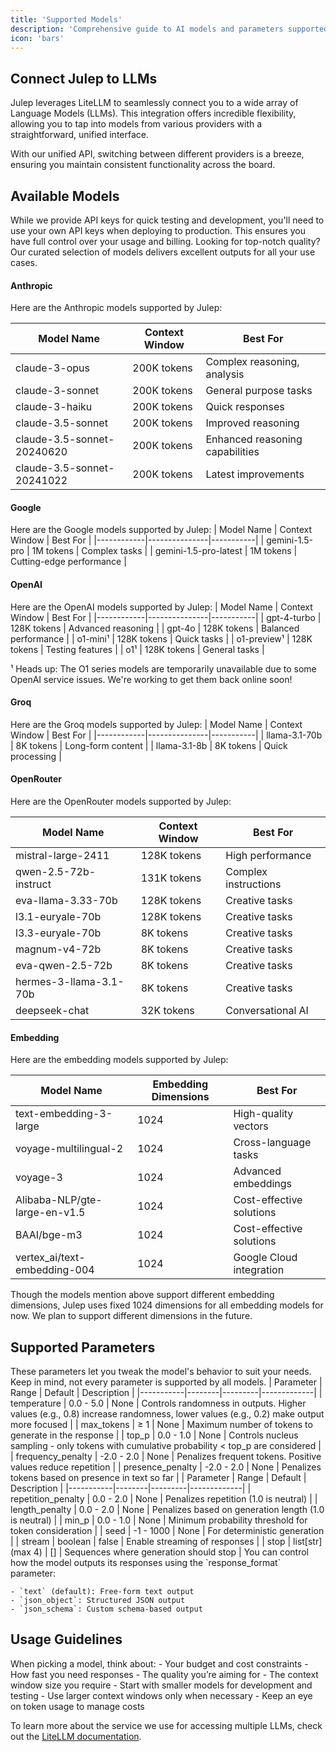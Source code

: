 ```yaml
---
title: 'Supported Models'
description: 'Comprehensive guide to AI models and parameters supported by Julep'
icon: 'bars'
---
```


## Connect Julep to LLMs

Julep leverages LiteLLM to seamlessly connect you to a wide array of Language Models (LLMs). This integration offers incredible flexibility, allowing you to tap into models from various providers with a straightforward, unified interface.

<Info>
With our unified API, switching between different providers is a breeze, ensuring you maintain consistent functionality across the board.
</Info>

## Available Models

<Info>
While we provide API keys for quick testing and development, you'll need to use your own API keys when deploying to production. This ensures you have full control over your usage and billing.
</Info>

<Tip>
Looking for top-notch quality? Our curated selection of models delivers excellent outputs for all your use cases.
</Tip>

#### Anthropic

Here are the Anthropic models supported by Julep:

| Model Name | Context Window | Best For |
|------------|---------------|-----------|
| claude-3-opus | 200K tokens | Complex reasoning, analysis |
| claude-3-sonnet | 200K tokens | General purpose tasks |
| claude-3-haiku | 200K tokens | Quick responses |
| claude-3.5-sonnet | 200K tokens | Improved reasoning |
| claude-3.5-sonnet-20240620 | 200K tokens | Enhanced reasoning capabilities |
| claude-3.5-sonnet-20241022 | 200K tokens | Latest improvements |

#### Google

Here are the Google models supported by Julep:
| Model Name | Context Window | Best For |
|------------|---------------|-----------|
| gemini-1.5-pro | 1M tokens | Complex tasks |
| gemini-1.5-pro-latest | 1M tokens | Cutting-edge performance |

#### OpenAI

Here are the OpenAI models supported by Julep:
| Model Name | Context Window | Best For |
|------------|---------------|-----------|
| gpt-4-turbo | 128K tokens | Advanced reasoning |
| gpt-4o | 128K tokens | Balanced performance |
| o1-mini¹ | 128K tokens | Quick tasks |
| o1-preview¹ | 128K tokens | Testing features |
| o1¹ | 128K tokens | General tasks |

<Warning>
¹ Heads up: The O1 series models are temporarily unavailable due to some OpenAI service issues. We're working to get them back online soon!
</Warning>

#### Groq

Here are the Groq models supported by Julep:
| Model Name | Context Window | Best For |
|------------|---------------|-----------|
| llama-3.1-70b | 8K tokens | Long-form content |
| llama-3.1-8b | 8K tokens | Quick processing |

#### OpenRouter

Here are the OpenRouter models supported by Julep:

| Model Name | Context Window | Best For |
|------------|---------------|-----------|
| mistral-large-2411 | 128K tokens | High performance |
| qwen-2.5-72b-instruct | 131K tokens | Complex instructions |
| eva-llama-3.33-70b | 128K tokens | Creative tasks |
| l3.1-euryale-70b | 128K tokens | Creative tasks |
| l3.3-euryale-70b | 8K tokens | Creative tasks |
| magnum-v4-72b | 8K tokens | Creative tasks |
| eva-qwen-2.5-72b | 8K tokens | Creative tasks |
| hermes-3-llama-3.1-70b | 8K tokens | Creative tasks |
| deepseek-chat | 32K tokens | Conversational AI |

#### Embedding

Here are the embedding models supported by Julep:

| Model Name | Embedding Dimensions | Best For |
|------------|---------------|-----------|
| text-embedding-3-large | 1024 | High-quality vectors |
| voyage-multilingual-2 | 1024 | Cross-language tasks |
| voyage-3 | 1024 | Advanced embeddings |
| Alibaba-NLP/gte-large-en-v1.5 | 1024 | Cost-effective solutions |
| BAAI/bge-m3 | 1024 | Cost-effective solutions |
| vertex_ai/text-embedding-004 | 1024 | Google Cloud integration |

<Info>
Though the models mention above support different embedding dimensions, Julep uses  fixed 1024 dimensions for all embedding models for now. We plan to support different dimensions in the future.
</Info>

## Supported Parameters

<Info>
These parameters let you tweak the model's behavior to suit your needs. Keep in mind, not every parameter is supported by all models.
</Info>

<AccordionGroup>
  <Accordion title="Generation Parameters" icon="sliders">
    | Parameter | Range | Default | Description |
    |-----------|--------|---------|-------------|
    | temperature | 0.0 - 5.0 | None | Controls randomness in outputs. Higher values (e.g., 0.8) increase randomness, lower values (e.g., 0.2) make output more focused |
    | max_tokens | ≥ 1 | None | Maximum number of tokens to generate in the response |
    | top_p | 0.0 - 1.0 | None | Controls nucleus sampling - only tokens with cumulative probability < top_p are considered |
    | frequency_penalty | -2.0 - 2.0 | None | Penalizes frequent tokens. Positive values reduce repetition |
    | presence_penalty | -2.0 - 2.0 | None | Penalizes tokens based on presence in text so far |
  </Accordion>

  <Accordion title="Advanced Parameters" icon="gear">
    | Parameter | Range | Default | Description |
    |-----------|--------|---------|-------------|
    | repetition_penalty | 0.0 - 2.0 | None | Penalizes repetition (1.0 is neutral) |
    | length_penalty | 0.0 - 2.0 | None | Penalizes based on generation length (1.0 is neutral) |
    | min_p | 0.0 - 1.0 | None | Minimum probability threshold for token consideration |
    | seed | -1 - 1000 | None | For deterministic generation |
    | stream | boolean | false | Enable streaming of responses |
    | stop | list[str] (max 4) | [] | Sequences where generation should stop |
  </Accordion>

  <Accordion title="Response Formatting" icon="code">
    You can control how the model outputs its responses using the `response_format` parameter:
    
    - `text` (default): Free-form text output
    - `json_object`: Structured JSON output
    - `json_schema`: Custom schema-based output
  </Accordion>
</AccordionGroup>

## Usage Guidelines

<AccordionGroup>
  <Accordion title="Model Selection Guidelines" icon="magnifying-glass">
    <Note>
    When picking a model, think about:
    - Your budget and cost constraints
    - How fast you need responses
    - The quality you’re aiming for
    - The context window size you require
    </Note>
  </Accordion>

  <Accordion title="Best Practices" icon="lightbulb">
    - Start with smaller models for development and testing
    - Use larger context windows only when necessary
    - Keep an eye on token usage to manage costs
  </Accordion>
</AccordionGroup>

To learn more about the service we use for accessing multiple LLMs, check out the [LiteLLM documentation](https://docs.litellm.ai/docs/providers).
